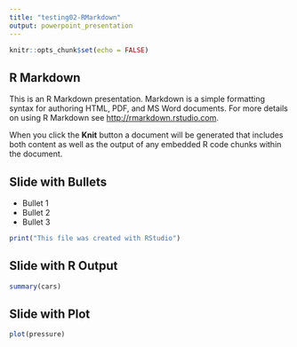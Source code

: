 ---
title: "testing02-RMarkdown"
output: powerpoint_presentation
---

```{r setup, include=FALSE}
knitr::opts_chunk$set(echo = FALSE)
```

## R Markdown

This is an R Markdown presentation. Markdown is a simple formatting syntax for authoring HTML, PDF, and MS Word documents. For more details on using R Markdown see <http://rmarkdown.rstudio.com>.

When you click the **Knit** button a document will be generated that includes both content as well as the output of any embedded R code chunks within the document.

## Slide with Bullets

- Bullet 1
- Bullet 2
- Bullet 3

```{r}
print("This file was created with RStudio") 
```


## Slide with R Output

```{r cars, echo = TRUE}
summary(cars)
```

## Slide with Plot

```{r pressure}
plot(pressure)
```

